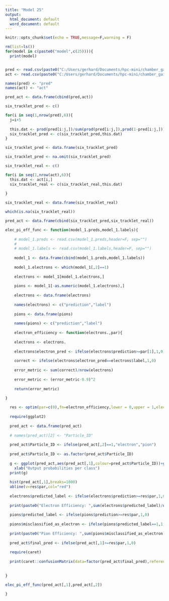 ---
title: "Model 25"
output:
  html_document: default
  word_document: default
---

```{r setup, include=FALSE}
knitr::opts_chunk$set(echo = TRUE,message=F,warning = F)
```

```{r}
rm(list=ls())
for(model in c(paste0("model",c(25)))){
  print(model)


pred <- read.csv(paste0("C:/Users/gerhard/Documents/hpc-mini/chamber_gain_corrected/",model,"_results.csv"),header=F)
act <- read.csv(paste0("C:/Users/gerhard/Documents/hpc-mini/chamber_gain_corrected/model24_y_test.csv"),header=F)

names(pred) <- "pred"
names(act) <- "act"

pred_act <- data.frame(cbind(pred,act))

six_tracklet_pred <- c()

for(i in seq(1,nrow(pred),6)){
  j=i+5
  
  this.dat <- prod(pred[i:j,])/sum(prod(pred[i:j,]),prod(1-pred[i:j,]))
  six_tracklet_pred <- c(six_tracklet_pred,this.dat)
}

six_tracklet_pred <- data.frame(six_tracklet_pred)

six_tracklet_pred <- na.omit(six_tracklet_pred)

six_tracklet_real <- c()

for(i in seq(1,nrow(act),6)){
  this.dat <- act[i,]
  six_tracklet_real <- c(six_tracklet_real,this.dat)
  
}

six_tracklet_real <- data.frame(six_tracklet_real)

which(is.na(six_tracklet_real))

pred_act <- data.frame(cbind(six_tracklet_pred,six_tracklet_real))

elec_pi_eff_func <- function(model_1.preds,model_1.labels){
  
    # model_1.preds <- read.csv(model_1.preds,header=F, sep="")
    # 
    # model_1.labels <- read.csv(model_1.labels,header=F, sep="")
    
    model_1 <- data.frame(cbind(model_1.preds,model_1.labels))
    
    model_1.electrons <- which(model_1[,2]==1)
    
    electrons <- model_1[model_1.electrons,]
    
    pions <- model_1[-as.numeric(model_1.electrons),]
    
    electrons <- data.frame(electrons)
    
    names(electrons) <- c("prediction","label")
    
    pions <- data.frame(pions)
    
    names(pions) <- c("prediction","label")
    
    electron_efficiency <- function(electrons.,par){
  
    electrons <- electrons.
    
    electrons$electron_pred <- ifelse(electrons$prediction>=par[1],1,0)
    
    correct <- ifelse(electrons$electron_pred==electrons$label,1,0)
    
    error_metric <- sum(correct)/nrow(electrons)
    
    error_metric <- (error_metric-0.9)^2
    
    return(error_metric)
  
}

  res <- optim(par=c(0),fn=electron_efficiency,lower = 0,upper = 1,electrons.=electrons,method="Brent")
  
  require(ggplot2)
  
  pred_act <- data.frame(pred_act)
  
  # names(pred_act)[2] <- "Particle_ID"
  
  pred_act$Particle_ID <- ifelse(pred_act[,2]==1,"electron","pion")
  
  pred_act$Particle_ID <- as.factor(pred_act$Particle_ID)
  
  g <- ggplot(pred_act,aes(pred_act[,1],colour=pred_act$Particle_ID))+geom_histogram(bins = 1000)+facet_wrap(pred_act$Particle_ID)+ggtitle("Model 25: Output probabilities for electrons: blue and pions: red")+
    xlab("Output probabilities per class")
  print(g)
  
  hist(pred_act[,1],breaks=1000)
  abline(v=res$par,col="red")
  
  electrons$predicted_label <- ifelse(electrons$prediction>=res$par,1,0)
  
  print(paste0("Electron Efficiency: ",sum(electrons$predicted_label)/nrow(electrons)))
  
  pions$predicted_label <- ifelse(pions$prediction>=res$par,1,0)
  
  pions$misclassified_as_electron <- ifelse(pions$predicted_label==1,1,0)
  
  print(paste0("Pion Efficiency: ",sum(pions$misclassified_as_electron)/nrow(pions)))
  
  pred_act$final_pred <- ifelse(pred_act[,1]>=res$par,1,0)
  
  require(caret)
  
  print(caret::confusionMatrix(data=factor(pred_act$final_pred),reference = factor(pred_act[,2])))
  
  
}

elec_pi_eff_func(pred_act[,1],pred_act[,2])

}
```


















